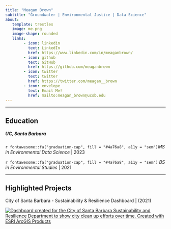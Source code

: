 ```yaml
---
title: "Meagan Brown"
subtitle: "Groundwater | Environmental Justice | Data Science"
about: 
   template: trestles
   image: me.png
   image-shape: rounded
   links: 
        - icon: linkedin
          text: LinkedIn
          href: https://www.linkedin.com/in/meaganbrown/
        - icon: github
          text: GitHub
          href: https://github.com/meaganbrown
        - icon: twitter
          text: twitter
          href: https://twitter.com/meagan__brown
        - icon: envelope
          text: Email Me!
          href: mailto:meagan_brown@ucsb.edu
---
```


------------------------------------------------------------------------

## Education

##### **UC, Santa Barbara**

<div class="topbr">

<p class="custom-subtitle">

`r fontawesome::fa("graduation-cap", fill = "#4a76a8", a11y = "sem")`*MS in Environmental Data Science* \| 2023

<div class="topbr">

<p class="custom-subtitle">

`r fontawesome::fa("graduation-cap", fill = "#4a76a8", a11y = "sem")` *BS in Environmental Studies* \| 2021

------------------------------------------------------------------------

## Highlighted Projects

City of Santa Barbara - Sustainability & Resilience Dashboard | (2021)

[![Dashboard created for the City of Santa Barbara Sustainability and Resilience Department to show city clean up efforts over time. Created with ESRI ArcGIS Products ](dashboard.png)](https://www.arcgis.com/apps/dashboards/97777fbe8eb04bdb998813c6759dff69)

